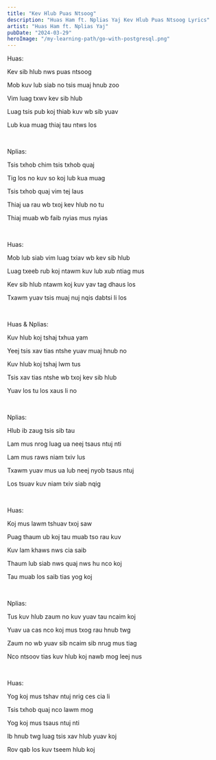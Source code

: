 ```yaml
---
title: "Kev Hlub Puas Ntsoog"
description: "Huas Ham ft. Nplias Yaj Kev Hlub Puas Ntsoog Lyrics"
artist: "Huas Ham ft. Nplias Yaj"
pubDate: "2024-03-29"
heroImage: "/my-learning-path/go-with-postgresql.png"
---
```


Huas:

Kev sib hlub nws puas ntsoog

Mob kuv lub siab no tsis muaj hnub zoo

Vim luag txwv kev sib hlub

Luag tsis pub koj thiab kuv wb sib yuav

Lub kua muag thiaj tau ntws los

<br />

Nplias:

Tsis txhob chim tsis txhob quaj

Tig los no kuv so koj lub kua muag

Tsis txhob quaj vim tej laus

Thiaj ua rau wb txoj kev hlub no tu

Thiaj muab wb faib nyias mus nyias

<br />

Huas:

Mob lub siab vim luag txiav wb kev sib hlub

Luag txeeb rub koj ntawm kuv lub xub ntiag mus

Kev sib hlub ntawm koj kuv yav tag dhaus los

Txawm yuav tsis muaj nuj nqis dabtsi li los

<br />

Huas & Nplias:

Kuv hlub koj tshaj txhua yam

Yeej tsis xav tias ntshe yuav muaj hnub no

Kuv hlub koj tshaj lwm tus

Tsis xav tias ntshe wb txoj kev sib hlub

Yuav los tu los xaus li no

<br />

Nplias:

Hlub ib zaug tsis sib tau

Lam mus nrog luag ua neej tsaus ntuj nti

Lam mus raws niam txiv lus

Txawm yuav mus ua lub neej nyob tsaus ntuj

Los tsuav kuv niam txiv siab nqig

<br />

Huas:

Koj mus lawm tshuav txoj saw

Puag thaum ub koj tau muab tso rau kuv

Kuv lam khaws nws cia saib

Thaum lub siab nws quaj nws hu nco koj

Tau muab los saib tias yog koj

<br />

Nplias:

Tus kuv hlub zaum no kuv yuav tau ncaim koj

Yuav ua cas nco koj mus txog rau hnub twg

Zaum no wb yuav sib ncaim sib nrug mus tiag

Nco ntsoov tias kuv hlub koj nawb mog leej nus

<br />

Huas:

Yog koj mus tshav ntuj nrig ces cia li

Tsis txhob quaj nco lawm mog

Yog koj mus tsaus ntuj nti

Ib hnub twg luag tsis xav hlub yuav koj

Rov qab los kuv tseem hlub koj
